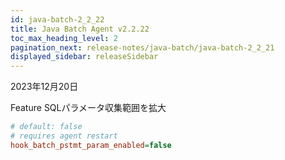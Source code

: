 ```yaml
---
id: java-batch-2_2_22
title: Java Batch Agent v2.2.22
toc_max_heading_level: 2
pagination_next: release-notes/java-batch/java-batch-2_2_21
displayed_sidebar: releaseSidebar
---
```


2023年12月20日

<Status>Feature</Status> SQLパラメータ収集範囲を拡大

```ini title="whatap.conf"
# default: false
# requires agent restart
hook_batch_pstmt_param_enabled=false
```
